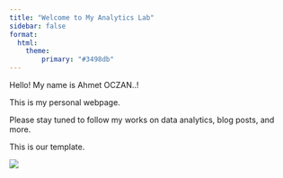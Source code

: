 ```yaml
---
title: "Welcome to My Analytics Lab"
sidebar: false 
format: 
  html:
    theme:
        primary: "#3498db"
---
```


Hello! My name is Ahmet OCZAN..!

This is my personal webpage.

Please stay tuned to follow my works on data analytics, blog posts, and more.

This is our template.

![](images/indir%20(1)-01.jpg)
